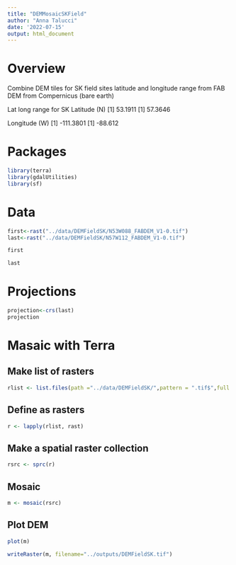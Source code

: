 ```yaml
---
title: "DEMMosaicSKField"
author: "Anna Talucci"
date: '2022-07-15'
output: html_document
---
```







# Overview

Combine DEM tiles for SK field sites latitude and longitude range from FAB DEM from Compernicus (bare earth)

Lat long range for SK
Latitude (N)
[1] 53.1911
[1] 57.3646

Longitude (W)
[1] -111.3801
[1] -88.612

# Packages 

```r
library(terra)
library(gdalUtilities)
library(sf)
```


# Data

```r
first<-rast("../data/DEMFieldSK/N53W088_FABDEM_V1-0.tif")
last<-rast("../data/DEMFieldSK/N57W112_FABDEM_V1-0.tif")
```

```r
first
```

```r
last
```

# Projections
```r
projection<-crs(last)
projection
```
# Masaic with Terra 

## Make list of rasters
```r
rlist <- list.files(path ="../data/DEMFieldSK/",pattern = ".tif$",full.names = TRUE )
```

## Define as rasters
```r
r <- lapply(rlist, rast)
```

## Make a spatial raster collection
```r

rsrc <- sprc(r)
```

##  Mosaic
```r
m <- mosaic(rsrc)
```


## Plot DEM

```r
plot(m)
```

```r
writeRaster(m, filename="../outputs/DEMFieldSK.tif")
```